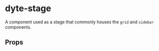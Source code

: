 # dyte-stage

A component used as a stage that commonly houses the `grid` and `sidebar`
components.

## Props

<PropsTable of="dyte-stage" />
